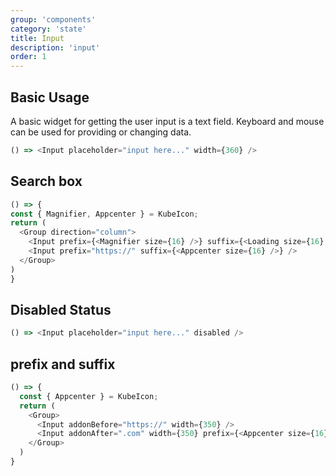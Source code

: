 ```yaml
---
group: 'components'
category: 'state'
title: Input
description: 'input'
order: 1
---
```


## Basic Usage

A basic widget for getting the user input is a text field. Keyboard and mouse can be used for providing or changing data.

```js live=true
() => <Input placeholder="input here..." width={360} />
```

## Search box

```js live=true
() => {
const { Magnifier, Appcenter } = KubeIcon;
return (
  <Group direction="column">
    <Input prefix={<Magnifier size={16} />} suffix={<Loading size={16} />} />
    <Input prefix="https://" suffix={<Appcenter size={16} />} />
  </Group>
)
}
```

## Disabled Status

```js live=true
() => <Input placeholder="input here..." disabled />
```

## prefix and suffix

```js live=true
() => {
  const { Appcenter } = KubeIcon;
  return (
    <Group>
      <Input addonBefore="https://" width={350} />
      <Input addonAfter=".com" width={350} prefix={<Appcenter size={16} />} />
    </Group>
  )
}
```
